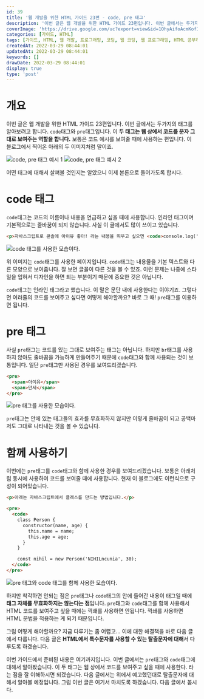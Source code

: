 ```yaml
---
id: 39
title: '웹 개발을 위한 HTML 가이드 23편 - code, pre 태그'
description: '이번 글은 웹 개발을 위한 HTML 가이드 23편입니다. 이번 글에서는 두가지의 태그를 알아보려고 합니다. code태그와 pre태그입니다. 이 두 태그는 웹 상에서 코드를 문자 그대로 보여주는 역할을 합니다. 보통은 코드 예시를 보여줄 때에 사용하는 편입니다. 이 블로그에서 찍어온 아래의 두 이미지처럼 말이죠. 어떤 태그에 대해서 살펴볼 것인지는 알았으니 이제 본론으로 들어가도록 합시다. code태그는 코드의 이름이나 내용을 언급하고 싶을 때에 사용합니다. 인라인 태그이며 기본적으로는 줄바꿈이 되지 않습니다. 사실 이 글에서도 많이 쓰이고 있습니다.'
coverImage: 'https://drive.google.com/uc?export=view&id=1OhyAifoAcmKofIJmlW7Cj5VjdGaAN4j_'
categories: [가이드, HTML]
tags: [가이드, HTML, 웹 개발, 프로그래밍, 코딩, 웹 코딩, 웹 프로그래밍, HTML 공부하기, HTML 초보, 코드 태그, code 태그, pre 태그]
createdAt: 2022-03-29 08:44:01
updatedAt: 2022-03-29 08:44:01
keywords: []
drawDate: 2022-03-29 08:44:01
display: true
type: 'post'
---
```



<HtmlGuideMessage/>

<HTMLTextPosts/>

# 개요
이번 글은 웹 개발을 위한 HTML 가이드 23편입니다. 이번 글에서는 두가지의 태그를 알아보려고 합니다. `code`태그와 `pre`태그입니다. 이 **두 태그는 웹 상에서 코드를 문자 그대로 보여주는 역할을 합니다.** 보통은 코드 예시를 보여줄 때에 사용하는 편입니다. 이 블로그에서 찍어온 아래의 두 이미지처럼 말이죠.

![code, pre 태그 예시 1](https://drive.google.com/uc?export=view&id=1yaidFV9h49vtiyPxK7ZTo4NspDsRbPOA)
![code, pre 태그 예시 2](https://drive.google.com/uc?export=view&id=17N_SBitbT7znsyQic7fmrKMFP0vOs7iD)

어떤 태그에 대해서 살펴볼 것인지는 알았으니 이제 본론으로 들어가도록 합시다.

# code 태그
`code`태그는 코드의 이름이나 내용을 언급하고 싶을 때에 사용합니다. 인라인 태그이며 기본적으로는 줄바꿈이 되지 않습니다. 사실 이 글에서도 많이 쓰이고 있습니다.

```html
<p>자바스크립트로 콘솔에 아이유 좋아! 라는 내용을 띄우고 싶으면 <code>console.log('아이유 좋아!')</code>을 사용한다.</p>
```

![code 태그를 사용한 모습이다.](https://drive.google.com/uc?export=view&id=1a3s30cfh_1GrHDHr4s4O9iVDgnZ3hwya)

위 이미지는 `code`태그를 사용한 페이지입니다. `code`태그는 내용물을 기본 텍스트와 다른 모양으로 보여줍니다. 잘 보면 글꼴이 다른 것을 볼 수 있죠. 이런 문제는 나중에 스타일을 입혀서 디자인을 하면 되는 부분이기 때문에 중요한 것은 아닙니다.

`code`태그는 인라인 태그라고 했습니다. 이 말은 문단 내에 사용한다는 이야기죠. 그렇다면 여러줄의 코드를 보여주고 싶다면 어떻게 해야할까요? 바로 그 때! `pre`태그를 이용하면 됩니다.

# pre 태그
사실 `pre`태그는 코드를 있는 그대로 보여주는 태그는 아닙니다. 하지만 `br`태그를 사용하지 않아도 줄바꿈을 가능하게 만들어주기 때문에 `code`태그와 함께 사용되는 것이 보통입니다. 일단 `pre`태그만 사용된 경우를 보여드리겠습니다.

```html
<pre>
  <span>아이유</span>
  <span>만세</span>
</pre>
```

![pre 태그를 사용한 모습이다.](https://drive.google.com/uc?export=view&id=1zCeEAVEfQWyQbmn6RVuGRKDKjjpXSe9Z)

`pre`태그는 안에 있는 태그들의 효과를 무효화하지 않지만 이렇게 줄바꿈이 되고 공백마저도 그대로 나타내는 것을 볼 수 있습니다.

# 함께 사용하기
이번에는 `pre`태그를 `code`태그와 함께 사용한 경우를 보여드리겠습니다. 보통은 아래처럼 동시에 사용하여 코드를 보여줄 때에 사용합니다. 현재 이 블로그에도 이런식으로 구성이 되어있습니다.

```html
<p>아래는 자바스크립트에서 클래스를 만드는 방법입니다.</p>

<pre>
  <code>
    class Person {
      constructor(name, age) {
        this.name = name;
        this.age = age;
      }
    }

    const nihil = new Person('NIHILncunia', 30);
  </code>
</pre>
```

![pre 태그와 code 태그를 함께 사용한 모습이다.](https://drive.google.com/uc?export=view&id=1Tgv0MT6rU6_bewOMQ3NiFG9VPvIJyedg)

하지만 착각하면 안되는 점은 `pre`태그나 `code`태그의 안에 들어간 내용이 태그일 때에 **태그 자체를 무효화하지는 않는다는 점**입니다. `pre`태그와 `code`태그를 함께 사용해서 HTML 코드를 보여주고 싶을 때에는 꺽쇄를 사용하면 안됩니다. 꺽쇄를 사용하면 HTML 문법을 적용하는 게 되기 때문입니다.

그럼 어떻게 해야할까요? 지금 다루기는 좀 어렵고... 이에 대한 해결책을 바로 다음 글에서 다룹니다. 다음 글은 **HTML에서 특수문자를 사용할 수 있는 탈출문자에 대해**서 다루도록 하겠습니다.

<Line />

이번 가이드에서 준비된 내용은 여기까지입니다. 이번 글에서는 `pre`태그와 `code`태그에 대해서 알아봤습니다. 이 두 태그는 웹 상에서 코드를 보여주고 싶을 때에 사용한다. 라는 점을 잘 이해하시면 되겠습니다. 다음 글에서는 위에서 예고했던대로 탈출문자에 대해서 알아볼 예정입니다. 그럼 이번 글은 여기서 마치도록 하겠습니다. 다음 글에서 봅시다.
